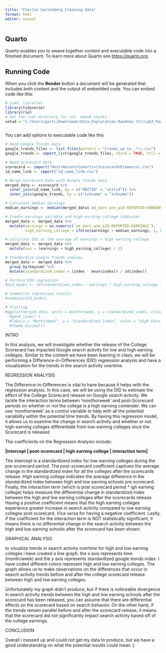 ---
title: "Charlie Gartenberg Cleaning data"
format: html
editor: visual
---

## Quarto

Quarto enables you to weave together content and executable code into a finished document. To learn more about Quarto see <https://quarto.org>.

## Running Code

When you click the **Render** button a document will be generated that includes both content and the output of embedded code. You can embed code like this:

```{r}
# Load  libraries
library(tidyverse)
library(rio)
# Set the root directory for not  ebook chunks
setwd = "C:/Users/gartc/Downloads/Data_Exploration_Rawdata (2)/Lab3_Rawdata"



```

You can add options to executable code like this

```{r}

# Read Google Trends data
google_trends_files <- list.files(pattern = "trends_up_to_.*\\.csv")
google_trends <- import_list(google_trends_files, rbind = TRUE, fill = TRUE)

# Read Scorecard data 
scorecard <- import("Most+Recent+Cohorts+(Scorecard+Elements).csv")
id_name_link <- import("id_name_link.csv")

# Merge Scorecard data with Google Trends data
merged_data <- scorecard %>%
  inner_join(id_name_link, by = c("UNITID" = "unitid")) %>%
  inner_join(google_trends, by = c("schname" = "schname"))

# Calculate median earnings
median_earnings <- median(merged_data$`md_earn_wne_p10-REPORTED-EARNINGS`)

# Create earnings variable and high-earning college indicator
merged_data <- merged_data %>%
  mutate(earnings = as.numeric(`md_earn_wne_p10-REPORTED-EARNINGS`),
         high_earning_college = ifelse(earnings > median_earnings, 1, 0))

# Calculate SES as the average of earnings + high earning college
merged_data <- merged_data %>%
  mutate(ses = (earnings + high_earning_college) / 2)

# Standardize Google Trends indices
merged_data <- merged_data %>%
  group_by(keynum) %>%
  mutate(standardized_index = (index - mean(index)) / sd(index))

# Perform DID regression
#did_model <- lm(standardized_index ~ earnings * high_earning_college + ses, data = merged_data)

# Summarize regression results
#summary(did_model)

# Plotting
#ggplot(merged_data, aes(x = monthorweek, y = standardized_index, color = as.factor(high_earning_college))) +
  #geom_line() +
  #labs(x = "Month/Week", y = "Standardized Index", color = "High Earning College") +
  #theme_minimal()
```

INTRO

In this analysis, we will investigate whether the release of the College Scorecard has impacted Google search activity for low and high earning colleges. Similar to the content we have been learning in class, we will be performing a Difference-in-Differences (DID) regression analysis and have a visualization for the trends in the search activity overtime.

REGRESSION ANALYSIS

The Difference-in-Differences is vital to have because it helps with the regression analysis. In this case, we will be using the DID to estimate the effect of the College Scorecard release on Google search activity. We tackle the interaction terms between 'monthorweek' and post-Scorecard periods on whether or not the college is a high earning contender. We can use 'monthorweek' as a control variable to help with all the potential variability within the potential time trends. By having this regression model, it allows us to examine the change in search activity and whether or not high-earning colleges differentiate from low-earning colleges once the Scorecard is released

The coefficients on the Regression Analysis include:

**\|intercept \| post-scorecard \| high earning college \| interaction term\|**

The intercept is a standardizerd index for low-earning colleges during the pre-scorecard period. The post-scorecard coefficient captrues the average change in the standardized index for all the colleges after the scorecards release. High earning college indicates the average difference in the standardized index between high and low earning schools pre scorecard. Finally, the interaction term (which is post scorecard period \* igh earning college) helps measure the differential change in standardized index between the high and low earning colleges after the scorecards release. Having a positive coefficient means that the high earning colleges experience greater increase in search activity compared to low earning colleges post scorecard. Vice versa for having a negative coefficient. Lastly, if the coefficient for the interaction term is NOT statistically significant, it means there is no differential change in the search activity between the high and low earning schools after the scorecard has been shown.

GRAPHICAL ANALYSIS

to visualize trends in search activity overtime for high and low earning colleges i have created a line graph. the x axis represents time (month/week) and the y axis represents standardized google trends index. I have coded different colors represent high and low earning colleges. The graph allows us to make observations on the differences that occur in search activity trends before and after the college scorecard release between high and low earning colleges.

Unfortunately my graph didn't produce, but if there is noticeable divergence in search activity trends between the high and low earning schools after the scorecard has been released, you can assume that there are differential effects on the scorecard based on search behavior. On the other hand, if the trends remain parallel before and after the scorecard release, it means that the scorecard did not significantly impact search activity based off of the college earnings.

CONCLUSION

Overall i messed up and could not get my data to produce, but we have a good understanding on what the potential results could mean :)

